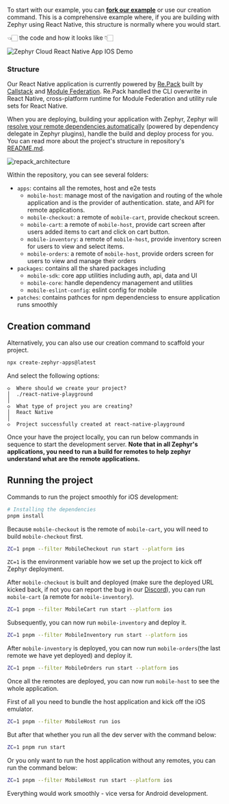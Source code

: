 

To start with our example, you can [**fork our example**](https://github.com/ZephyrCloudIO/zephyr-repack-example) or use our creation command. This is a comprehensive example where, if you are building with Zephyr using React Native, this structure is normally where you would start. 

<SourceCode href="https://github.com/ZephyrCloudIO/zephyr-repack-example" /> 👈🏻 the code and how it looks like 👇🏻 

<Image src="/ios_demo.gif" alt="Zephyr Cloud React Native App IOS Demo" />

### Structure

Our React Native application is currently powered by [Re.Pack](https://re-pack.dev) built by [Callstack](https://callstack.com) and [Module Federation](https://module-federation.io). Re.Pack handled the CLI overwrite in React Native, cross-platform runtime for Module Federation and utility rule sets for React Native. 

When you are deploying, building your application with Zephyr, Zephyr will [resolve your remote dependencies automatically](https://docs.zephyr-cloud.io/how-to/mf-guide) (powered by dependency delegate in Zephyr plugins), handle the build and deploy process for you. You can read more about the project's structure in repository's [README.md](https://github.com/ZephyrCloudIO/zephyr-repack-example/blob/main/README.md). 


![repack_architecture](/architecture_overview.png)


Within the repository, you can see several folders: 

- `apps`: contains all the remotes, host and e2e tests 
    - `mobile-host`: manage most of the navigation and routing of the whole application and is the provider of authentication. state, and API for remote applications. 
    - `mobile-checkout`: a remote of `mobile-cart`, provide checkout screen. 
    - `mobile-cart`: a remote of `mobile-host`, provide cart screen after users added items to cart and click on cart button. 
    - `mobile-inventory`: a remote of `mobile-host`, provide inventory screen for users to view and select items.  
    - `mobile-orders`: a remote of `mobile-host`, provide orders screen for users to view and manage their orders
- `packages`: contains all the shared packages including 
    - `mobile-sdk`: core app utilities including auth, api, data and UI
    - `mobile-core`: handle dependency management and utilities
    - `mobile-eslint-config`: eslint config for mobile
- `patches`: contains pathces for npm dependenciess to ensure application runs smoothly 






## Creation command

Alternatively, you can also use our creation command to scaffold your project. 

```bash
npx create-zephyr-apps@latest
```

And select the following options: 

```
◇  Where should we create your project?
│  ./react-native-playground
│
◇  What type of project you are creating?
│  React Native
│
◇  Project successfully created at react-native-playground
```



Once your have the project locally, you can run below commands in sequence to start the development server. **Note that in all Zephyr's applications, you need to run a build for remotes to help zephyr understand what are the remote applications.** 


## Running the project 

Commands to run the project smoothly for iOS development: 

```bash 
# Installing the dependencies 
pnpm install 

```

Because `mobile-checkout` is the remote of `mobile-cart`, you will need to build `mobile-checkout` first. 

```bash 
ZC=1 pnpm --filter MobileCheckout run start --platform ios
```

`ZC=1` is the environment variable how we set up the project to kick off Zephyr deployment. 

After `mobile-checkout` is built and deployed (make sure the deployed URL kicked back, if not you can report the bug in our [Discord](https://zephyr-cloud.io/discord)), you can run `mobile-cart` (a remote for `mobile-inventory`). 

```bash 
ZC=1 pnpm --filter MobileCart run start --platform ios
```

Subsequently, you can now run `mobile-inventory` and deploy it. 

```bash 
ZC=1 pnpm --filter MobileInventory run start --platform ios
```
After `mobile-inventory` is deployed, you can now run `mobile-orders`(the last remote we have yet deployed) and deploy it. 

```bash 
ZC=1 pnpm --filter MobileOrders run start --platform ios
```

Once all the remotes are deployed, you can now run `mobile-host` to see the whole application. 

First of all you need to bundle the host application and kick off the iOS emulator. 

```bash 
ZC=1 pnpm --filter MobileHost run ios
```

But after that whether you run all the dev server with the command below: 


```bash 
ZC=1 pnpm run start
```

Or you only want to run the host application without any remotes, you can run the command below: 

```bash 
ZC=1 pnpm --filter MobileHost run start --platform ios
```

Everything would work smoothly - vice versa for Android development. 


